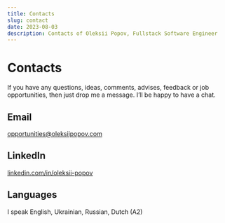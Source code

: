 ```yaml
---
title: Contacts
slug: contact
date: 2023-08-03
description: Contacts of Oleksii Popov, Fullstack Software Engineer
---
```


# Contacts

If you have any questions, ideas, comments, advises, feedback or job opportunities, then just drop me a message. I’ll be happy to have a chat.

## Email

[opportunities@oleksiipopov.com](mailto:opportunities@oleksiipopov.com)

## LinkedIn

[linkedin.com/in/oleksii-popov](https://linkedin.com/in/oleksii-popov)

## Languages

I speak English, Ukrainian, Russian, Dutch (A2)
